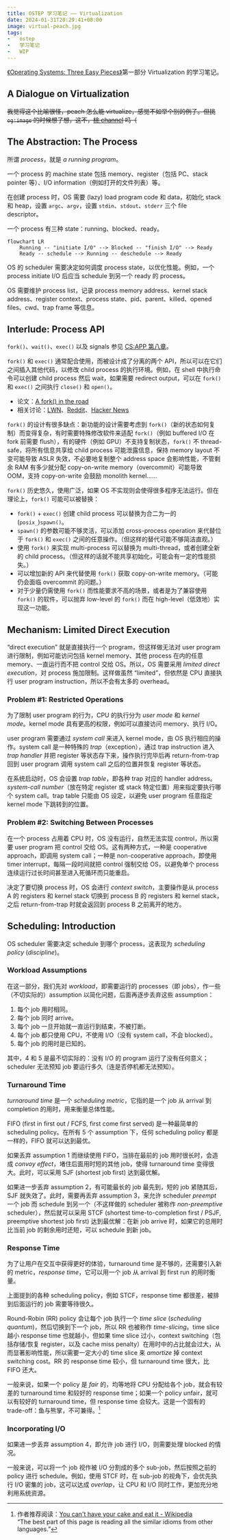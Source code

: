 ```yaml
---
title: OSTEP 学习笔记 —— Virtualization
date: 2024-01-31T20:29:41+08:00
image: virtual-peach.jpg
tags:
-   ostep
-   学习笔记
-   WIP
---
```


[《Operating Systems: Three Easy Pieces》](https://pages.cs.wisc.edu/~remzi/OSTEP/)第一部分 Virtualization 的学习笔记。

<Excerpt />

## A Dialogue on Virtualization

~~我觉得这个比喻很怪，peach 怎么能 virtualize，感觉不如举个别的例子。但挑 `og:image` 的时候想了想，这不，[桃 channel](https://www.bilibili.com/video/av55053935/) 吗（~~

## The Abstraction: The Process

所谓 <dfn>process</dfn>，就是 *a running program*。

一个 process 的 machine state 包括 memory、register（包括 PC、stack pointer 等）、I/O information（例如打开的文件列表）等。

在创建 process 时，OS 需要 (lazy) load program code 和 data，初始化 stack 和 heap，设置 `argc`、`argv`，设置 `stdin`、`stdout`、`stderr` 三个 file descriptor。

一个 process 有三种 state：running、blocked、ready。

```mermaid
flowchart LR
    Running -- "initiate I/O" --> Blocked -- "finish I/O" --> Ready
    Ready -- schedule --> Running -- deschedule --> Ready
```

OS 的 scheduler 需要决定如何调度 process state，以优化性能。例如，一个 process initiate I/O 后应当 schedule 到另一个 ready 的 process。

OS 需要维护 process list，记录 process memory address、kernel stack address、register context、process state、pid、parent、killed、opened files、cwd、trap frame 等信息。

## Interlude: Process API

`fork()`、`wait()`、`exec()` 以及 signals 参见 [CS:APP 第八章](/post/2022/11/csapp-8#process-control)。

`fork()` 和 `exec()` 通常配合使用，而被设计成了分离的两个 API，所以可以在它们之间插入其他代码，以修改 child process 的执行环境。例如，在 shell 中执行命令可以创建 child process 然后 wait，如果需要 redirect output，可以在 `fork()` 和 `exec()` 之间执行 `close()` 和 `open()`。

<Card title="A <code>fork()</code> in the road">

-   论文：[A fork() in the road](https://www.microsoft.com/en-us/research/uploads/prod/2019/04/fork-hotos19.pdf)
-   相关讨论：[LWN](https://lwn.net/Articles/785430/)、[Reddit](https://www.reddit.com/r/programming/comments/bbic2e/a_fork_in_the_road/)、[Hacker News](https://news.ycombinator.com/item?id=19621799)

`fork()` 的设计有很多缺点：新功能的设计需要考虑到 `fork()`（新的状态如何复制）而变得复杂，有时需要特殊修改软件来适配 `fork()`（例如 buffered I/O 在 fork 前需要 flush），有的硬件（例如 GPU）不支持复制状态，`fork()` 不 thread-safe，将所有信息共享给 child process 可能泄露信息，保持 memory layout 不变可能导致 ASLR 失效，不必要地复制整个 address space 会影响性能，不管剩余 RAM 有多少就分配 copy-on-write memory（overcommit）可能导致 OOM，支持 copy-on-write 会鼓励 monolith kernel……

`fork()` 历史悠久，使用广泛，如果 OS 不实现则会使得很多程序无法运行。但在理论上，`fork()` 可能可以被替换：

-   `fork()` + `exec()` 创建 child process 可以替换为合二为一的 (`posix_`)`spawn()`。
-   `spawn()` 的参数可能不够灵活，可以添加 cross-process operation 来代替位于 `fork()` 和 `exec()` 之间的任意操作。（但这样的替代可能不够简洁直观。）
-   使用 `fork()` 来实现 multi-process 可以替换为 multi-thread，或者创建全新的 child process。（但这样的话就不能共享初始化，可能会有一定的性能损失。）
-   可以增加新的 API 来代替使用 `fork()` 获取 copy-on-write memory。（可能仍会面临 overcommit 的问题。）
-   对于少量仍需使用 `fork()` 而性能要求不高的场景，或者是为了兼容使用 `fork()` 的软件，可以抛弃 low-level 的 `fork()` 而在 high-level（低效地）实现这一功能。

</Card>

## Mechanism: Limited Direct Execution

“direct execution” 就是直接执行一个 program，但这样做无法对 user program 进行限制，例如可能访问包括 kernel memory、其他 process 在内的任意 memory、一直运行而不把 control 交给 OS。所以，OS 需要采用 *limited direct execution*，对 process 施加限制。这样做虽然 “limited”，但依然是 CPU 直接执行 user program instruction，所以不会有太多的 overhead。

### Problem #1: Restricted Operations

为了限制 user program 的行为，CPU 的执行分为 *user mode* 和 *kernel mode*。kernel mode 具有更高的权限，例如可以直接访问 memory、执行 I/O。

user program 需要通过 *system call* 来进入 kernel mode，由 OS 执行相应的操作。system call 是一种特殊的 *trap*（exception），通过 trap instruction 进入 *trap handler* 并把 register 等状态存下来，操作执行完毕后再 return-from-trap 回到 user program 调用 system call 之后的位置并恢复 register 等状态。

在系统启动时，OS 会设置 *trap table*，即各种 trap 对应的 handler address。*system-call number*（放在特定 register 或 stack 特定位置）用来指定要执行哪个 system call。trap table 只能由 OS 设定，以避免 user program 任意指定 kernel mode 下跳转到的位置。

### Problem #2: Switching Between Processes

在一个 process 占用着 CPU 时，OS 没有运行，自然无法实现 control，所以需要 user program 把 control 交给 OS。这有两种方式，一种是 cooperative approach，即调用 system call；一种是 non-cooperative approach，即使用 timer interrupt，每隔一段时间就把 control 强制交给 OS，以避免单个 process 连续运行过长时间甚至进入死循环而只能重启。

决定了要切换 process 时，OS 会进行 *context switch*，主要操作是从 process A 的 registers 和 kernel stack 切换到 process B 的 registers 和 kernel stack，之后 return-from-trap 时就会返回到 process B 之前离开的地方。

## Scheduling: Introduction

OS scheduler 需要决定 schedule 到哪个 process，这表现为 *scheduling policy* (*discipline*)。

### Workload Assumptions

在这一部分，我们先对 *workload*，即需要运行的 processes（即 jobs），作一些（不切实际的）assumption 以简化问题，后面再逐步丢弃这些 assumption：

1.  每个 job 用时相同。
2.  每个 job 同时 arrive。
3.  每个 job 一旦开始就一直运行到结束，不被打断。
4.  每个 job 都只使用 CPU，不使用 I/O（没有 system call，不会 blocked）。
5.  每个 job 的用时是已知的。

其中，4 和 5 是最不切实际的：没有 I/O 的 program 运行了没有任何意义；scheduler 无法预知 job 要运行多久（连是否停机都无法预知）。

### Turnaround Time

*turnaround time* 是一个 *scheduling metric*，它指的是一个 job 从 arrival 到 completion 的用时，用来衡量总体性能。

FIFO (first in first out / FCFS, first come first served) 是一种最简单的 scheduling policy。在所有 5 个 assumption 下，任何 scheduling policy 都是一样的，FIFO 就可以达到最优。

如果丢弃 assumption 1 而继续使用 FIFO，当排在最前的 job 用时很长时，会造成 *convoy effect*，堵住后面用时短的其他 job，使得 turnaround time 变得很大。此时，可以采用 SJF (shortest job first) 达到最优解。

如果进一步丢弃 assumption 2，有可能最长的 job 最先到，短的 job 紧随其后，SJF 就失效了。此时，需要再丢弃 assumption 3，来允许 scheduler *preempt* 一个 job 而 schedule 到另一个（不这样做的 scheduler 被称作 *non-preemptive* scheduler），然后就可以采用 STCF (shortest time-to-completion first / PSJF, preemptive shortest job first) 达到最优解：在新 job arrive 时，如果它的总用时比当前 job 的剩余用时还短，可以 schedule 到新 job。

### Response Time

为了让用户在交互中获得更好的体验，turnaround time 是不够的，还需要引入新的 metric，*response time*，它可以用一个 job 从 arrival 到 first run 的用时衡量。

上面提到的各种 scheduling policy，例如 STCF，response time 都很差，被排到后面运行的 job 需要等待很久。

Round-Robin (RR) policy 会让每个 job 执行一个 *time slice* (*scheduling quantum*)，然后切换到下一个 job，所以 RR 也被称作 *time-slicing*。time slice 越小 response time 也就越小，但如果 time slice 过小，context switching（包括存储/恢复 register，以及 cache miss penalty）在用时中的占比就会过大，从而显著影响性能，所以需要一定大小的 time slice 来 *amortize* 掉 context switching cost。RR 的 response time 较小，但 turnaround time 很大，比 FIFO 还大。

一般来说，如果一个 policy 是 *fair* 的，均等地将 CPU 分配给各个 job，就会有较差的 turnaround time 和较好的 response time；如果一个 policy unfair，就可以有较好的 turnaround time，但 response time 会较大。这是一个固有的 trade-off：鱼与熊掌，不可兼得。[^cake]

[^cake]: 作者推荐阅读：[You can't have your cake and eat it - Wikipedia](https://en.wikipedia.org/wiki/You_can%27t_have_your_cake_and_eat_it)  
         “The best part of this page is reading all the similar idioms from other languages.”

### Incorporating I/O

如果进一步丢弃 assumption 4，即允许 job 进行 I/O，则需要处理 blocked 的情况。

一般来说，可以将一个 job 视作被 I/O 分割成的多个 sub-job，然后按照之前的 policy 进行 schedule。例如，使用 STCF 时，在 sub-job 的视角下，会优先执行 I/O 密集的 job，这可以达成 *overlap*，让 CPU 和 I/O 同时工作，更加充分地利用系统资源。

